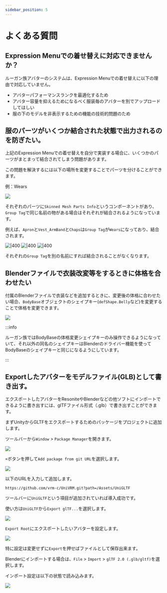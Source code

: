 ---
sidebar_position: 5
---


# よくある質問

## Expression Menuでの着せ替えに対応できませんか？

ルーガン族アバターのシステムは、Expression Menuでの着せ替えに以下の理由で対応していません。

- アバターパフォーマンスランクを最適化するため
- アバター容量を抑えるためになるべく服装毎のアバターを別でアップロードしてほしい
- 服の下のモデルを非表示するための機能の技術的問題のため

## 服のパーツがいくつか結合された状態で出力されるのを防ぎたい。

上記のExpression Menuでの着せ替えを自分で実装する場合に、いくつかのパーツがまとまって結合されてしまう問題があります。

この問題を解決するには以下の場所を変更することでパーツを分けることができます。

例：Wears

![](faq_2025-06-02-11-31-50.png)

それぞれのパーツに`Skinned Mesh Parts Info`というコンポーネントがあり、`Group Tag`で同じ名前の物がある場合はそれぞれが結合されるようになっています。

例えば、`Apron`と`Vest_ArmBand`と`Chaps`は`Group Tag`が`Wears`になっており、結合されます。

![|400](faq_2025-06-02-11-53-17.png)
![|400](faq_2025-06-02-11-39-28.png)
![|400](faq_2025-06-02-11-52-37.png)


それぞれの`Group Tag`を別の名前にすれば結合されることがなくなります。

## Blenderファイルで衣装改変等をするときに体格を合わせたい

付属のBlenderファイルで衣装などを追加するときに、変更後の体格に合わせたい場合、`BodyBase`オブジェクトのシェイプキー(`defShape.Belly`など)を変更することで体格を変更できます。

![](faq_2025-06-09-16-01-28.png)

:::info

ルーガン族ではBodyBaseの体格変更シェイプキーのみ操作できるようになっていて、それ以外の同名のシェイプキーはBlenderのドライバー機能を使ってBodyBaseのシェイプキーと同じになるようにしています。

:::

## Exportしたアバターをモデルファイル(GLB)として書き出す。

エクスポートしたアバターをResoniteやBlenderなどの他ソフトにインポートできるように書き出すには、glTFファイル形式（.glb）で書き出すことができます。

まずUnityからGLTFをエクスポートするためのパッケージをプロジェクトに追加します。

ツールバーから`Window` > `Package Manager`を開きます。

![](faq_2025-06-09-16-14-11.png)

`+`ボタンを押して`Add package from git URL`を選択します。

![](faq_2025-06-09-16-15-25.png)

以下のURLを入力して追加します。

```
https://github.com/vrm-c/UniVRM.git?path=/Assets/UniGLTF
```

ツールバーに`UniGLTF`という項目が追加されていれば導入成功です。

使い方は`UniGLTF`から`Export glTF...`を選択します。

![](faq_2025-06-09-16-20-09.png)

`Export Root`にエクスポートしたいアバターを設定します。

![](faq_2025-06-09-16-21-21.png)

特に設定は変更せずに`Export`を押せばファイルとして保存出来ます。

Blenderにインポートする場合は、`File` > `Import` > `glTF 2.0 (.glb/gltf)`を選択します。

インポート設定は以下の状態で読み込みます。

![](faq_2025-06-09-16-31-54.png)

